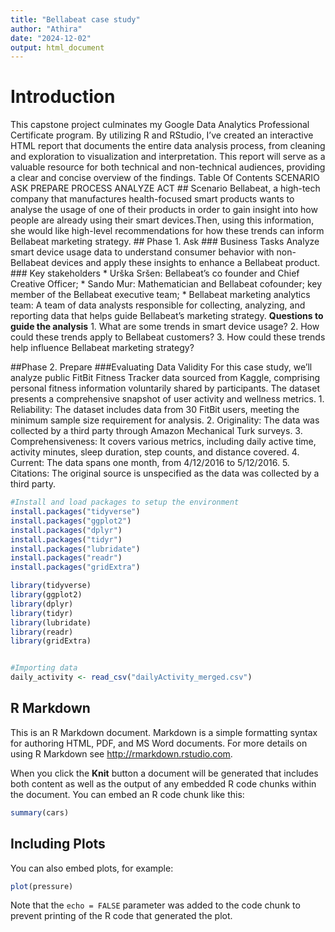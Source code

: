 ```yaml
---
title: "Bellabeat case study"
author: "Athira"
date: "2024-12-02"
output: html_document
---
```

# Introduction
This capstone project culminates my Google Data Analytics Professional Certificate program. By utilizing R and RStudio, I've created an interactive HTML report that documents the entire data analysis process, from cleaning and exploration to visualization and interpretation. This report will serve as a valuable resource for both technical and non-technical audiences, providing a clear and concise overview of the findings.
Table Of Contents
SCENARIO
ASK
PREPARE
PROCESS
ANALYZE
ACT
## Scenario
Bellabeat, a high-tech company that manufactures health-focused smart products wants to analyse the usage of one of their products in order to gain insight into how people are already using their smart devices.Then, using this information, she would like high-level recommendations for how these trends can inform Bellabeat marketing strategy.
## Phase 1. Ask
### Business Tasks
Analyze smart device usage data to understand consumer behavior with non-Bellabeat devices and apply these insights to enhance a Bellabeat product.
### Key stakeholders
* Urška Sršen: Bellabeat’s co founder and Chief Creative Officer;
* Sando Mur: Mathematician and Bellabeat cofounder; key member of the Bellabeat executive team;
* Bellabeat marketing analytics team: A team of data analysts responsible for collecting, analyzing, and reporting data that helps guide Bellabeat’s marketing strategy.
**Questions to guide the analysis**
1. What are some trends in smart device usage?
2. How could these trends apply to Bellabeat customers?
3. How could these trends help influence Bellabeat marketing strategy?

##Phase 2. Prepare
###Evaluating Data Validity
For this case study, we'll analyze public FitBit Fitness Tracker data sourced from Kaggle, comprising personal fitness information voluntarily shared by participants. The dataset presents a comprehensive snapshot of user activity and wellness metrics.
1. Reliability: The dataset includes data from 30 FitBit users, meeting the minimum sample size requirement for analysis.
2. Originality: The data was collected by a third party through Amazon Mechanical Turk surveys.
3. Comprehensiveness: It covers various metrics, including daily active time, activity minutes, sleep duration, step counts, and distance covered.
4. Current: The data spans one month, from 4/12/2016 to 5/12/2016.
5. Citations: The original source is unspecified as the data was collected by a third party.

```r
#Install and load packages to setup the environment
install.packages("tidyverse")
install.packages("ggplot2")
install.packages("dplyr")
install.packages("tidyr")
install.packages("lubridate")
install.packages("readr")
install.packages("gridExtra")

library(tidyverse)
library(ggplot2)
library(dplyr)
library(tidyr)
library(lubridate)
library(readr)
library(gridExtra)


#Importing data
daily_activity <- read_csv("dailyActivity_merged.csv")
```





## R Markdown

This is an R Markdown document. Markdown is a simple formatting syntax for authoring HTML, PDF, and MS Word documents. For more details on using R Markdown see <http://rmarkdown.rstudio.com>.

When you click the **Knit** button a document will be generated that includes both content as well as the output of any embedded R code chunks within the document. You can embed an R code chunk like this:

```r
summary(cars)
```

## Including Plots

You can also embed plots, for example:

```r
plot(pressure)
```

Note that the `echo = FALSE` parameter was added to the code chunk to prevent printing of the R code that generated the plot.
